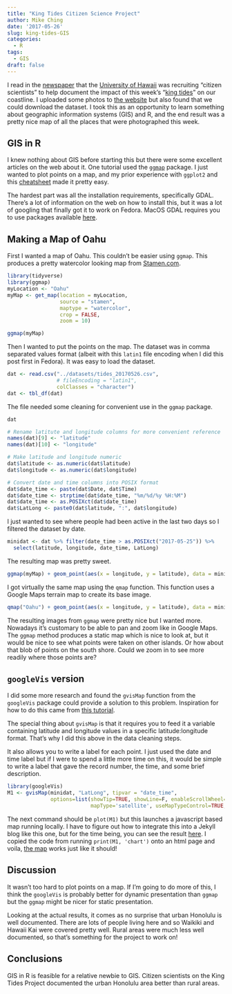 ```yaml
---
title: "King Tides Citizen Science Project"
author: Mike Ching
date: '2017-05-26'
slug: king-tides-GIS
categories:
  - R
tags:
  - GIS
draft: false
---
```


I read in the [newspaper](http://www.staradvertiser.com/2017/05/22/hawaii-news/king-tides-summer-swells-and-high-sea-levels-could-imperil-coastal-areas/) that the [University of Hawaii](http://ccsr.seagrant.soest.hawaii.edu/king-tides) was recruiting "citizen scientists" to help document the impact of this week's "[king tides](http://ccsr.seagrant.soest.hawaii.edu/Hawaii%20Sea%20Level)" on our coastline. I uploaded some photos to [the website](https://getliquid.io) but also found that we could download the dataset. I took this as an opportunity to learn something about geographic information systems (GIS) and R, and the end result was a pretty nice map of all the places that were photographed this week.

## GIS in R
I knew nothing about GIS before starting this but there were some excellent articles on the web about it. One tutorial used the [`ggmap`](https://journal.r-project.org/archive/2013-1/kahle-wickham.pdf) package. I just wanted to plot points on a map, and my prior experience with `ggplot2` and this [cheatsheet](https://www.nceas.ucsb.edu/~frazier/RSpatialGuides/ggmap/ggmapCheatsheet.pdf) made it pretty easy.

The hardest part was all the installation requirements, specifically GDAL. There's a lot of information on the web on how to install this, but it was a lot of googling that finally got it to work on Fedora. MacOS GDAL requires you to use packages available [here](http://www.kyngchaos.com/software/frameworks).

## Making a Map of Oahu
First I wanted a map of Oahu. This couldn't be easier using `ggmap`. This produces a pretty watercolor looking map from [Stamen.com](https://stamen.com). 

```r
library(tidyverse)
library(ggmap)
myLocation <- "Oahu"
myMap <- get_map(location = myLocation,
                 source = "stamen",
                 maptype = "watercolor", 
                 crop = FALSE,
                 zoom = 10)

ggmap(myMap)
```

Then I wanted to put the points on the map. The dataset was in comma separated values format (albeit with this `latin1` file encoding when I did this post first in Fedora). It was easy to load the dataset.

```r
dat <- read.csv("../datasets/tides_20170526.csv", 
                # fileEncoding = "latin1", 
                colClasses = "character")
dat <- tbl_df(dat)
```

The file needed some cleaning for convenient use in the `ggmap` package.

```r
dat

# Rename latitute and longitude columns for more convenient reference
names(dat)[9] <- "latitude"
names(dat)[10] <- "longitude"

# Make latitude and longitude numeric
dat$latitude <- as.numeric(dat$latitude)
dat$longitude <- as.numeric(dat$longitude)

# Convert date and time columns into POSIX format
dat$date_time <- paste(dat$Date, dat$Time)
dat$date_time <- strptime(dat$date_time, "%m/%d/%y %H:%M")
dat$date_time <- as.POSIXct(dat$date_time)
dat$LatLong <- paste0(dat$latitude, ":", dat$longitude)
```


I just wanted to see where people had been active in the last two days so I filtered the dataset by date.
```r
minidat <- dat %>% filter(date_time > as.POSIXct("2017-05-25")) %>% 
  select(latitude, longitude, date_time, LatLong)
```

The resulting map was pretty sweet.

```r
ggmap(myMap) + geom_point(aes(x = longitude, y = latitude), data = minidat, color = "black", alpha = 0.3)
```

I got virtually the same map using the `qmap` function. This function uses a Google Maps terrain map to create its base image.

```r
qmap("Oahu") + geom_point(aes(x = longitude, y = latitude), data = minidat, color = "red", alpha = 0.3)
```

The resulting images from `ggmap` were pretty nice but I wanted more. Nowadays it's customary to be able to pan and zoom like in Google Maps. The `ggmap` method produces a static map which is nice to look at, but it would be nice to see what points were taken on other islands. Or how about that blob of points on the south shore. Could we zoom in to see more readily where those points are?

## `googleVis` version
I did some more research and found the `gvisMap` function from the `googleVis` package could provide a solution to this problem. Inspiration for how to do this came from [this tutorial](https://pakillo.github.io/R-GIS-tutorial/#googlevis).

The special thing about `gvisMap` is that it requires you to feed it a variable containing latitude and longitude values in a specific latitude:longitude format. That's why I did this above in the data cleaning steps.

It also allows you to write a label for each point. I just used the date and time label but if I were to spend a little more time on this, it would be simple to write a label that gave the record number, the time, and some brief description.

```r
library(googleVis)
M1 <- gvisMap(minidat, "LatLong", tipvar = "date_time", 
              options=list(showTip=TRUE, showLine=F, enableScrollWheel=TRUE, 
                           mapType='satellite', useMapTypeControl=TRUE, width=800,height=800))

```

The next command should be `plot(M1)` but this launches a javascript based map running locally. I have to figure out how to integrate this into a Jekyll blog like this one, but for the time being, you can see the result [here](https://www2.hawaii.edu/~mslching/map_20170526.html). I copied the code from running `print(M1, 'chart')` onto an html page and voila, [the map](https://www2.hawaii.edu/~mslching/map_20170526.html) works just like it should!

## Discussion
It wasn't too hard to plot points on a map. If I'm going to do more of this, I think the `googleVis` is probably better for dynamic presentation than `ggmap` but the `ggmap` might be nicer for static presentation.

Looking at the actual results, it comes as no surprise that urban Honolulu is well documented. There are lots of people living here and so Waikiki and Hawaii Kai were covered pretty well. Rural areas were much less well documented, so that's something for the project to work on!

## Conclusions
GIS in R is feasible for a relative newbie to GIS. Citizen scientists on the King Tides Project documented the urban Honolulu area better than rural areas.